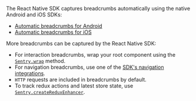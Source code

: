 The React Native SDK captures breadcrumbs automatically using the native Android and iOS SDKs:

- [Automatic breadcrumbs for Android](/platforms/android/usage/events/enriching-events/breadcrumbs/#automatic-breadcrumbs)
- [Automatic breadcrumbs for iOS](/platforms/apple/integrations/default/#sentryautobreadcrumbtrackingintegration)

More breadcrumbs can be captured by the React Native SDK:

- For interaction breadcrumbs, wrap your root component using the [`Sentry.wrap`](/platforms/react-native/performance/instrumentation/automatic-instrumentation/#wrap-your-root-component) method.
- For navigation breadcrumbs, use one of the [SDK's navigation integrations](/platforms/react-native/performance/instrumentation/automatic-instrumentation/#enable-routing-instrumentation).
- `HTTP` requests are included in breadcrumbs by default.
- To track redux actions and latest store state, use [`Sentry.createReduxEnhancer`](/platforms/javascript/guides/react/configuration/integrations/redux).
